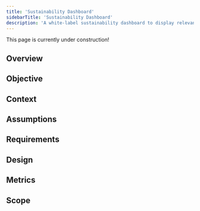 ```yaml
---
title: 'Sustainability Dashboard'
sidebarTitle: 'Sustainability Dashboard'
description: 'A white-label sustainability dashboard to display relevant metrics'
---
```

<Note>
    This page is currently under construction!
</Note>

## Overview

## Objective

## Context

## Assumptions

## Requirements

## Design

## Metrics

## Scope